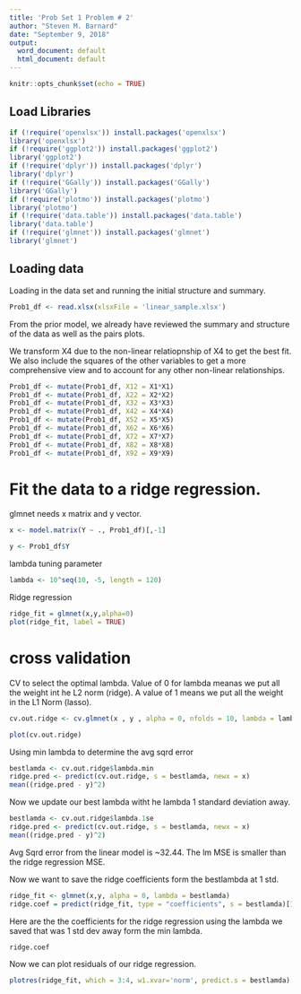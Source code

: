 ---
title: 'Prob Set 1 Problem # 2'
author: "Steven M. Barnard"
date: "September 9, 2018"
output:
  word_document: default
  html_document: default
---

```{r setup, include=FALSE}
knitr::opts_chunk$set(echo = TRUE)
```

## Load Libraries
```{r libs, include=FALSE}
if (!require('openxlsx')) install.packages('openxlsx')
library('openxlsx')
if (!require('ggplot2')) install.packages('ggplot2')
library('ggplot2')
if (!require('dplyr')) install.packages('dplyr')
library('dplyr')
if (!require('GGally')) install.packages('GGally')
library('GGally')
if (!require('plotmo')) install.packages('plotmo')
library('plotmo')
if (!require('data.table')) install.packages('data.table')
library('data.table')
if (!require('glmnet')) install.packages('glmnet')
library('glmnet')
```

## Loading data
Loading in the data set and running the initial structure and summary.
```{r load_data}
Prob1_df <- read.xlsx(xlsxFile = 'linear_sample.xlsx')
```
From the prior model, we already have reviewed the summary and structure of the data as well as the pairs plots.

We transform X4 due to the non-linear relatiopnship of X4 to get the best fit. We also include the squares of the other variables to get a more comprehensive view and to account for any other non-linear relationships.
```{r}
Prob1_df <- mutate(Prob1_df, X12 = X1*X1)
Prob1_df <- mutate(Prob1_df, X22 = X2*X2)
Prob1_df <- mutate(Prob1_df, X32 = X3*X3)
Prob1_df <- mutate(Prob1_df, X42 = X4*X4)
Prob1_df <- mutate(Prob1_df, X52 = X5*X5)
Prob1_df <- mutate(Prob1_df, X62 = X6*X6)
Prob1_df <- mutate(Prob1_df, X72 = X7*X7)
Prob1_df <- mutate(Prob1_df, X82 = X8*X8)
Prob1_df <- mutate(Prob1_df, X92 = X9*X9)
```

# Fit the data to a ridge regression.

glmnet needs x matrix and y vector.
```{r}
x <- model.matrix(Y ~ ., Prob1_df)[,-1]

y <- Prob1_df$Y
```

lambda tuning parameter
```{r}
lambda <- 10^seq(10, -5, length = 120)
```

Ridge regression
```{r}
ridge_fit = glmnet(x,y,alpha=0)
plot(ridge_fit, label = TRUE)
```

# cross validation
CV to select the optimal lambda. Value of 0 for lambda meanas we put all the weight int he L2 norm (ridge). A value of 1 means we put all the weight in the L1 Norm (lasso).
```{r}
cv.out.ridge <- cv.glmnet(x , y , alpha = 0, nfolds = 10, lambda = lambda)

plot(cv.out.ridge)
```

Using min lambda to determine the avg sqrd error
```{r}
bestlamda <- cv.out.ridge$lambda.min
ridge.pred <- predict(cv.out.ridge, s = bestlamda, newx = x)
mean((ridge.pred - y)^2)
```
Now we update our best lambda witht he lambda 1 standard deviation away.
```{r}
bestlamda <- cv.out.ridge$lambda.1se
ridge.pred <- predict(cv.out.ridge, s = bestlamda, newx = x)
mean((ridge.pred - y)^2)
```
Avg Sqrd error from the linear model is ~32.44. The lm MSE is smaller than the ridge regression MSE.

Now we want to save the ridge coefficients form the bestlambda at 1 std.
```{r}
ridge_fit <- glmnet(x,y, alpha = 0, lambda = bestlamda)
ridge.coef = predict(ridge_fit, type = "coefficients", s = bestlamda)[1:18,]
```
Here are the the coefficients for the ridge regression using the lambda we saved that was 1 std dev away form the min lambda.
```{r}
ridge.coef
```

Now we can plot residuals of our ridge regression.
```{r}
plotres(ridge_fit, which = 3:4, w1.xvar='norm', predict.s = bestlamda)
```